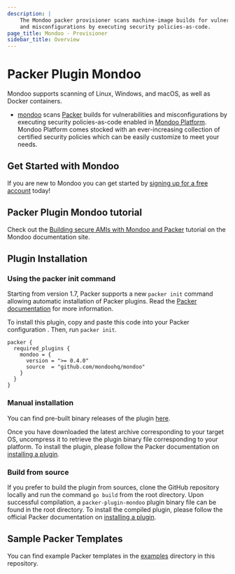```yaml
---
description: |
    The Mondoo packer provisioner scans machine-image builds for vulnerabilities
    and misconfigurations by executing security policies-as-code.
page_title: Mondoo - Provisioner
sidebar_title: Overview
---
```



# Packer Plugin Mondoo
Mondoo supports scanning of Linux, Windows, and macOS, as well as Docker containers.

- [mondoo](provisioners/mondoo) scans [Packer](https://www.packer.io)
     builds for vulnerabilities and misconfigurations by executing security
     policies-as-code enabled in [Mondoo Platform](https://console.mondoo.com).
     Mondoo Platform comes stocked with an ever-increasing collection of
     certified security policies which can be easily customize to meet your
     needs.

## Get Started with Mondoo

If you are new to Mondoo you can get started by [signing up for a free account](https://mondoo.com/docs/tutorials/mondoo/account-setup/) today!

## Packer Plugin Mondoo tutorial

Check out the [Building secure AMIs with Mondoo and Packer](https://mondoo.com/docs/tutorials/aws/build-secure-amis-packer/) tutorial on the Mondoo documentation site.

## Plugin Installation

### Using the packer init command
Starting from version 1.7, Packer supports a new `packer init` command allowing automatic installation of Packer plugins. Read the [Packer documentation](https://www.packer.io/docs/commands/init) for more information.

To install this plugin, copy and paste this code into your Packer configuration . Then, run `packer init`.

```hcl
packer {
  required_plugins {
    mondoo = {
      version = ">= 0.4.0"
      source  = "github.com/mondoohq/mondoo"
    }
  }
}
```

### Manual installation

You can find pre-built binary releases of the plugin [here](https://github.com/mondoohq/packer-plugin-mondoo/releases).

Once you have downloaded the latest archive corresponding to your target OS, uncompress it to retrieve the plugin binary file corresponding to your platform. To install the plugin, please follow the Packer documentation on
[installing a plugin](https://www.packer.io/docs/extending/plugins/#installing-plugins).

### Build from source

If you prefer to build the plugin from sources, clone the GitHub repository locally and run the command `go build` from the root directory. Upon successful compilation, a `packer-plugin-mondoo` plugin binary file can be found in the root directory. To install the compiled plugin, please follow the official Packer documentation on [installing a plugin](https://www.packer.io/docs/extending/plugins/#installing-plugins).

## Sample Packer Templates

You can find example Packer templates in the [examples](https://github.com/mondoohq/packer-plugin-mondoo/tree/main/examples) directory in this repository.
